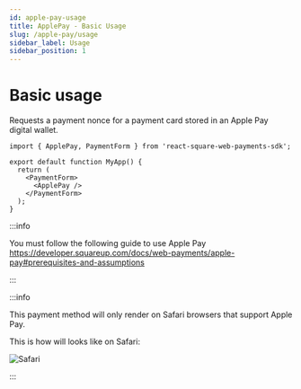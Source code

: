 ```yaml
---
id: apple-pay-usage
title: ApplePay - Basic Usage
slug: /apple-pay/usage
sidebar_label: Usage
sidebar_position: 1
---
```



# Basic usage

Requests a payment nonce for a payment card stored in an Apple Pay digital wallet.

```tsx
import { ApplePay, PaymentForm } from 'react-square-web-payments-sdk';

export default function MyApp() {
  return (
    <PaymentForm>
      <ApplePay />
    </PaymentForm>
  );
}
```

:::info

You must follow the following guide to use Apple Pay https://developer.squareup.com/docs/web-payments/apple-pay#prerequisites-and-assumptions

:::

<PaymentForm>
  <ApplePay />
</PaymentForm>

<p></p>

:::info

This payment method will only render on Safari browsers that support Apple Pay.

This is how will looks like on Safari:

![Safari](/img/safari-apple-pay.png)

:::
